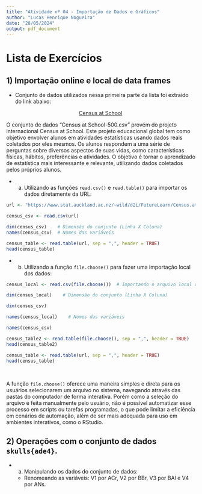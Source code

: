```yaml
---
title: "Atividade nº 04 - Importação de Dados e Gráficos"
author: "Lucas Henrique Nogueira"
date: "28/05/2024"
output: pdf_document
---
```


# Lista de Exercícios

\quad

## 1) Importação online e local de data frames

* Conjunto de dados utilizados nessa primeira parte da lista foi extraído do link abaixo:

$~~~~~~~~~~~~~~~~~~~~~~~~~~~~~~~~~~~~~~~~~~~~~~~~$ [Census at School](https://www.stat.auckland.ac.nz/~wild/d2i/FutureLearn/Census.at.School.500_ages9-15.csv)

\textbf{Contexto:} O conjunto de dados "Census at School-500.csv" provém do projeto internacional Census at School. Este projeto educacional global tem como objetivo envolver alunos em atividades estatísticas usando dados reais coletados por eles mesmos. Os alunos respondem a uma série de perguntas sobre diversos aspectos de suas vidas, como características físicas, hábitos, preferências e atividades. O objetivo é tornar o aprendizado de estatística mais interessante e relevante, utilizando dados coletados pelos próprios alunos.
\

* a) Utilizando as funções `read.csv()` e `read.table()` para importar os dados diretamente da URL:

```r
url <- "https://www.stat.auckland.ac.nz/~wild/d2i/FutureLearn/Census.at.School.500_ages9-15.csv"

census_csv <- read.csv(url)
```

```r
dim(census_csv)    # Dimensão do conjunto (Linha X Coluna)
names(census_csv)  # Nomes das variáveis

census_table <- read.table(url, sep = ",", header = TRUE)
head(census_table)
```
\newpage

* b) Utilizando a função `file.choose()` para fazer uma importação local dos dados:
\

```r
census_local <- read.csv(file.choose())  # Importando o arquivo local do diretório do PC.
```

```r
dim(census_local)    # Dimensão do conjunto (Linha X Coluna)
```

```r
dim(census_csv)
```

```r
names(census_local)    # Nomes das variáveis
```

```r
names(census_csv)
```

```r
census_table2 <- read.table(file.choose(), sep = ",", header = TRUE)
head(census_table2)
```

```r
census_table <- read.table(url, sep = ",", header = TRUE)
head(census_table)
```
\

\textbf{Observação:} A função `file.choose()` oferece uma maneira simples e direta para os usuários selecionarem um arquivo no sistema, navegando através das pastas do computador de forma interativa. Porém  como a seleção do arquivo é feita manualmente pelo usuário, não é possível automatizar esse processo em scripts ou tarefas programadas, o que pode limitar a eficiência em cenários de automação, além de ser mais adequada para uso em ambientes interativos, como o RStudio.

\newpage
## 2) Operações com o conjunto de dados `skulls{ade4}`.

\qquad

* a) Manipulando os dados do conjunto de dados:

    - Renomeando as variáveis: V1 por ACr, V2 por BBr, V3 por BAl e V4 por ANs.
